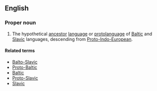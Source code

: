 ==English==
{{wikipedia}}

===Proper noun===
{{en-proper noun}}

# {{context|linguistics}} The hypothetical [[ancestor]] [[language]] or [[protolanguage]] of [[Baltic]] and [[Slavic]] languages, descending from [[Proto-Indo-European]].

====Related terms====
* [[Balto-Slavic]]
* [[Proto-Baltic]]
* [[Baltic]]
* [[Proto-Slavic]]
* [[Slavic]]